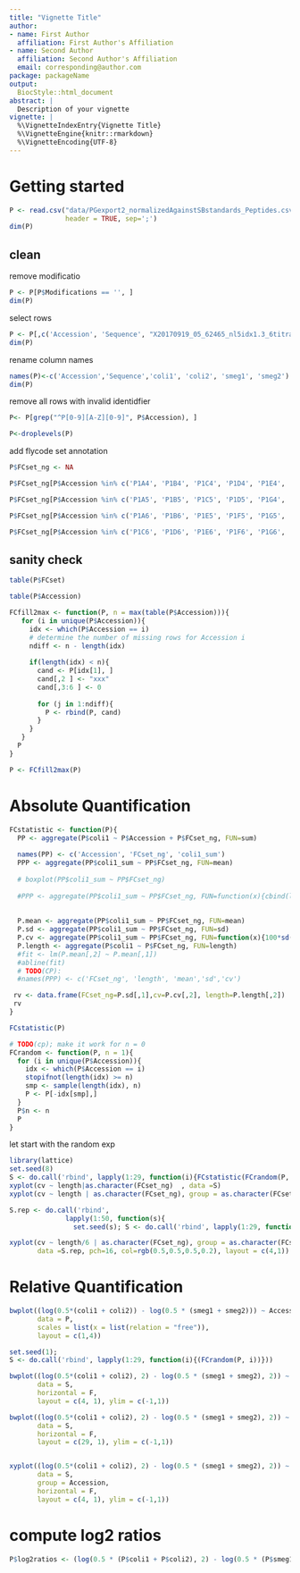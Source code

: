 ```yaml
---
title: "Vignette Title"
author:
- name: First Author
  affiliation: First Author's Affiliation
- name: Second Author
  affiliation: Second Author's Affiliation
  email: corresponding@author.com
package: packageName
output:
  BiocStyle::html_document
abstract: |
  Description of your vignette
vignette: |
  %\VignetteIndexEntry{Vignette Title}
  %\VignetteEngine{knitr::rmarkdown}
  %\VignetteEncoding{UTF-8}
---
```


# Getting started

```r
P <- read.csv("data/PGexport2_normalizedAgainstSBstandards_Peptides.csv",
              header = TRUE, sep=';')
dim(P)
```



## clean 


remove modificatio
```r
P <- P[P$Modifications == '', ]
dim(P)
```

select rows
```r
P <- P[,c('Accession', 'Sequence', "X20170919_05_62465_nl5idx1.3_6titratecoli", "X20170919_16_62465_nl5idx1.3_6titratecoli",  "X20170919_09_62466_nl5idx1.3_7titratesmeg", "X20170919_14_62466_nl5idx1.3_7titratesmeg")]
dim(P)
```

rename column names

```r
names(P)<-c('Accession','Sequence','coli1', 'coli2', 'smeg1', 'smeg2')
dim(P)
```


remove all rows with invalid identidfier

```r

P<- P[grep("^P[0-9][A-Z][0-9]", P$Accession), ] 

P<-droplevels(P)
```


add flycode set annotation
```r
P$FCset_ng <- NA

P$FCset_ng[P$Accession %in% c('P1A4', 'P1B4', 'P1C4', 'P1D4', 'P1E4', 'P1F4')] <- 92

P$FCset_ng[P$Accession %in% c('P1A5', 'P1B5', 'P1C5', 'P1D5', 'P1G4', 'P1H4')] <- 295

P$FCset_ng[P$Accession %in% c('P1A6', 'P1B6', 'P1E5', 'P1F5', 'P1G5', 'P1H5')] <- 943

P$FCset_ng[P$Accession %in% c('P1C6', 'P1D6', 'P1E6', 'P1F6', 'P1G6', 'P1H6')] <- 3017

```

## sanity check
```r
table(P$FCset)
```

```r
table(P$Accession)
```


```r
FCfill2max <- function(P, n = max(table(P$Accession))){
   for (i in unique(P$Accession)){
     idx <- which(P$Accession == i)
     # determine the number of missing rows for Accession i
     ndiff <- n - length(idx)
     
     if(length(idx) < n){
       cand <- P[idx[1], ]  
       cand[,2 ] <- "xxx"
       cand[,3:6 ] <- 0
       
       for (j in 1:ndiff){
         P <- rbind(P, cand)
       }
     }
   }
  P
}
```

```r
P <- FCfill2max(P)
```

# Absolute Quantification

```r
FCstatistic <- function(P){
  PP <- aggregate(P$coli1 ~ P$Accession + P$FCset_ng, FUN=sum)
  
  names(PP) <- c('Accession', 'FCset_ng', 'coli1_sum')
  PPP <- aggregate(PP$coli1_sum ~ PP$FCset_ng, FUN=mean)
  
  # boxplot(PP$coli1_sum ~ PP$FCset_ng)
  
  #PPP <- aggregate(PP$coli1_sum ~ PP$FCset_ng, FUN=function(x){cbind(length(x), mean(x), sd(x), 100*sd(x)/mean(x))})
  
  
  P.mean <- aggregate(PP$coli1_sum ~ PP$FCset_ng, FUN=mean)
  P.sd <- aggregate(PP$coli1_sum ~ PP$FCset_ng, FUN=sd)
  P.cv <- aggregate(PP$coli1_sum ~ PP$FCset_ng, FUN=function(x){100*sd(x)/mean(x)})
  P.length <- aggregate(P$coli1 ~ P$FCset_ng, FUN=length)
  #fit <- lm(P.mean[,2] ~ P.mean[,1])
  #abline(fit)
  # TODO(CP): 
  #names(PPP) <- c('FCset_ng', 'length', 'mean','sd','cv')

 rv <- data.frame(FCset_ng=P.sd[,1],cv=P.cv[,2], length=P.length[,2])
 rv
}

FCstatistic(P)
```


```r

# TODO(cp); make it work for n = 0
FCrandom <- function(P, n = 1){
  for (i in unique(P$Accession)){
    idx <- which(P$Accession == i)
    stopifnot(length(idx) >= n)
    smp <- sample(length(idx), n)
    P <- P[-idx[smp],]
  }
  P$n <- n
  P
}
```


let start with the random exp


```r
library(lattice)
set.seed(8)
S <- do.call('rbind', lapply(1:29, function(i){FCstatistic(FCrandom(P, i))}))
xyplot(cv ~ length|as.character(FCset_ng)  , data =S)
xyplot(cv ~ length | as.character(FCset_ng), group = as.character(FCset_ng), type='l', data =S)
```


```r
S.rep <- do.call('rbind', 
              lapply(1:50, function(s){
                set.seed(s); S <- do.call('rbind', lapply(1:29, function(i){FCstatistic(FCrandom(P, i))}))}))

xyplot(cv ~ length/6 | as.character(FCset_ng), group = as.character(FCset_ng), 
       data =S.rep, pch=16, col=rgb(0.5,0.5,0.5,0.2), layout = c(4,1))

```


# Relative  Quantification


```r
bwplot((log(0.5*(coli1 + coli2)) - log(0.5 * (smeg1 + smeg2))) ~ Accession | FCset_ng,
       data = P,
       scales = list(x = list(relation = "free")),
       layout = c(1,4))
```


```r


set.seed(1); 
S <- do.call('rbind', lapply(1:29, function(i){(FCrandom(P, i))}))

```


```r
bwplot((log(0.5*(coli1 + coli2), 2) - log(0.5 * (smeg1 + smeg2), 2)) ~ n | FCset_ng,
       data = S,
       horizontal = F,
       layout = c(4, 1), ylim = c(-1,1))

bwplot((log(0.5*(coli1 + coli2), 2) - log(0.5 * (smeg1 + smeg2), 2)) ~ FCset_ng | n,
       data = S,
       horizontal = F,
       layout = c(29, 1), ylim = c(-1,1))


xyplot((log(0.5*(coli1 + coli2), 2) - log(0.5 * (smeg1 + smeg2), 2)) ~ n | FCset_ng,
       data = S,
       group = Accession,
       horizontal = F,
       layout = c(4, 1), ylim = c(-1,1))
```


# compute log2 ratios
```r
P$log2ratios <- (log(0.5 * (P$coli1 + P$coli2), 2) - log(0.5 * (P$smeg1 + P$smeg2), 2))
```
